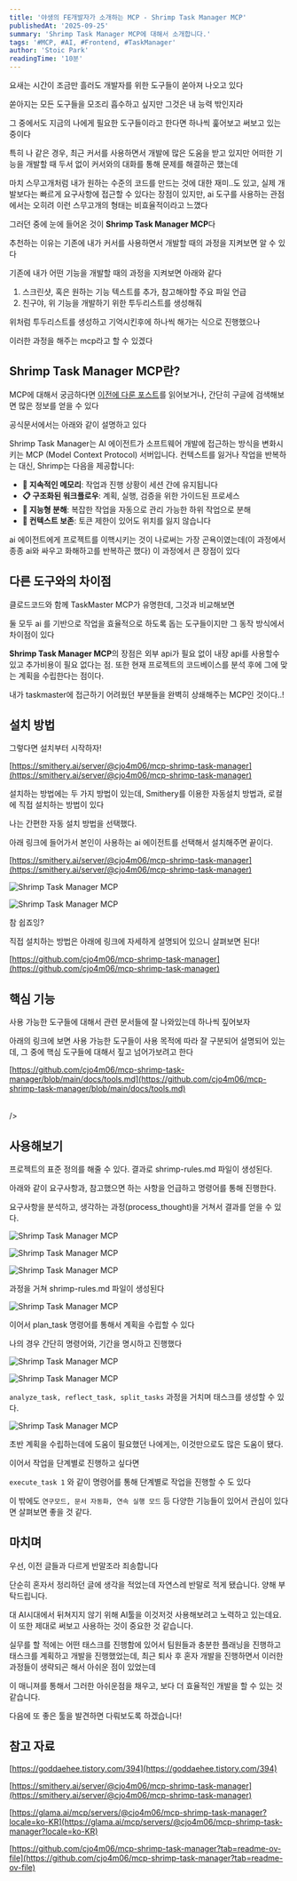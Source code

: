 ```yaml
---
title: '야생의 FE개발자가 소개하는 MCP - Shrimp Task Manager MCP'
publishedAt: '2025-09-25'
summary: 'Shrimp Task Manager MCP에 대해서 소개합니다.'
tags: '#MCP, #AI, #Frontend, #TaskManager'
author: 'Stoic Park'
readingTime: '10분'
---
```


요새는 시간이 조금만 흘러도 개발자를 위한 도구들이 쏟아져 나오고 있다

쏟아지는 모든 도구들을 모조리 흡수하고 싶지만 그것은 내 능력 밖인지라

그 중에서도 지금의 나에게 필요한 도구들이라고 한다면 하나씩 훑어보고 써보고 있는 중이다

특히 나 같은 경우, 최근 커서를 사용하면서 개발에 많은 도움을 받고 있지만 어떠한 기능을 개발할 때 두서 없이 커서와의 대화를 통해 문제를 해결하곤 했는데

마치 스무고개처럼 내가 원하는 수준의 코드를 만드는 것에 대한 재미..도 있고, 실제 개발보다는 빠르게 요구사항에 접근할 수 있다는 장점이 있지만, ai 도구를 사용하는 관점에서는 오히려 이런 스무고개의 형태는 비효율적이라고 느꼈다

그러던 중에 눈에 들어온 것이 **Shrimp Task Manager MCP**다

추천하는 이유는 기존에 내가 커서를 사용하면서 개발할 때의 과정을 지켜보면 알 수 있다

기존에 내가 어떤 기능을 개발할 때의 과정을 지켜보면 아래와 같다

1. 스크린샷, 혹은 원하는 기능 텍스트를 추가, 참고해야할 주요 파일 언급
2. 친구야, 위 기능을 개발하기 위한 투두리스트를 생성해줘

위처럼 투두리스트를 생성하고 기억시킨후에 하나씩 해가는 식으로 진행했으나

이러한 과정을 해주는 mcp라고 할 수 있겠다

## Shrimp Task Manager MCP란?

MCP에 대해서 궁금하다면 [이전에 다룬 포스트](/post/mcpforfrontend)를 읽어보거나, 간단히 구글에 검색해보면 많은 정보를 얻을 수 있다

공식문서에서는 아래와 같이 설명하고 있다

<Note>

Shrimp Task Manager는 AI 에이전트가 소프트웨어 개발에 접근하는 방식을 변화시키는 MCP (Model Context Protocol) 서버입니다. 컨텍스트를 잃거나 작업을 반복하는 대신, Shrimp는 다음을 제공합니다:

- **🧠 지속적인 메모리**: 작업과 진행 상황이 세션 간에 유지됩니다
- **📋 구조화된 워크플로우**: 계획, 실행, 검증을 위한 가이드된 프로세스
- **🔄 지능형 분해**: 복잡한 작업을 자동으로 관리 가능한 하위 작업으로 분해
- **🎯 컨텍스트 보존**: 토큰 제한이 있어도 위치를 잃지 않습니다

</Note>

ai 에이전트에게 프로젝트를 이핵시키는 것이 나로써는 가장 곤욕이였는데(이 과정에서 종종 ai와 싸우고 화해하고를 반복하곤 했다) 이 과정에서 큰 장점이 있다

## 다른 도구와의 차이점

클로드코드와 함께 TaskMaster MCP가 유명한데, 그것과 비교해보면

둘 모두 ai 를 기반으로 작업을 효율적으로 하도록 돕는 도구들이지만 그 동작 방식에서 차이점이 있다

<div className="flex justify-center">
 <Table
  data={{
   headers: ['비교 항목', 'Shrimp Task Manager', 'Task Master MCP'],
   rows: [
    [
     'API 의존성',
     '내장 AI 활용 (추가 API 불필요)',
     '외부 API 필요 (Claude API 등)',
    ],
    [
     '작업 계획 방식',
     '코드베이스 분석 후 맞춤형 계획',
     'PRD 기반 일괄 태스크 생성',
    ],
    ['설정 복잡도', '간단 (MCP 설정만)', '복잡 (API 키 등 추가 설정)'],
   ],
  }}
  className="w-3/4 border-collapse border border-gray-300 text-left text-sm"
 />
</div>

**Shrimp Task Manager MCP**의 장점은 외부 api가 필요 없이 내장 api를 사용할수 있고 추가비용이 필요 없다는 점. 또한 현재 프로젝트의 코드베이스를 분석 후에 그에 맞는 계획을 수립한다는 점이다.

내가 taskmaster에 접근하기 어려웠던 부분들을 완벽히 상쇄해주는 MCP인 것이다..!

## 설치 방법

그렇다면 설치부터 시작하자!

[https://smithery.ai/server/@cjo4m06/mcp-shrimp-task-manager](https://smithery.ai/server/@cjo4m06/mcp-shrimp-task-manager)

설치하는 방법에는 두 가지 방법이 있는데, Smithery를 이용한 자동설치 방법과, 로컬에 직접 설치하는 방법이 있다

나는 간편한 자동 설치 방법을 선택했다.

아래 링크에 들어가서 본인이 사용하는 ai 에이전트를 선택해서 설치해주면 끝이다.

[https://smithery.ai/server/@cjo4m06/mcp-shrimp-task-manager](https://smithery.ai/server/@cjo4m06/mcp-shrimp-task-manager)

<div className="flex flex-col items-center justify-center">
<div className="flex flex-row items-center justify-center p-4 gap-4">
<Image
 src="/images/2025-09-25-18-03-27.png"
 alt="Shrimp Task Manager MCP"
 width={300}
 height={200}
/>

<Image
 src="/images/2025-09-25-18-03-43.png"
 alt="Shrimp Task Manager MCP"
 width={300}
 height={200}
/>
</div>

<span className="text-center">참 쉽죠잉?</span>
</div>

직접 설치하는 방법은 아래에 링크에 자세하게 설명되어 있으니 살펴보면 된다!

[https://github.com/cjo4m06/mcp-shrimp-task-manager](https://github.com/cjo4m06/mcp-shrimp-task-manager)

## 핵심 기능

사용 가능한 도구들에 대해서 관련 문서들에 잘 나와있는데 하나씩 짚어보자

아래의 링크에 보면 사용 가능한 도구들이 사용 목적에 따라 잘 구분되어 설명되어 있는데, 그 중에 핵심 도구들에 대해서 짚고 넘어가보려고 한다

[https://github.com/cjo4m06/mcp-shrimp-task-manager/blob/main/docs/tools.md](https://github.com/cjo4m06/mcp-shrimp-task-manager/blob/main/docs/tools.md)

<Table 
    data={{
        headers: ['카테고리', '도구 이름', '설명', '사용 예시'],
        rows: [
            ['Planning Tools', 'plan_task', '전략적 작업 계획 수립', "plan task: implement authentication"],
            ['', 'analyze_task', '요구사항 분석', "analyize task complexity"],
            ['', 'split_tasks', '작업 세분화', "split task 1 into substasks"],
            ['Execution Tools', 'execute_task', '작업 실행', "execute task 1"],
            ['', 'update_task', '작업 수정', "update task 1 with new requirements" ],
            ['', 'complete_task', '작업 완료 표시', "complete task 1"],
            ['Verification Tools', 'verify_task', '결과 검증', "verify task 2"],
            ['', 'reflect_task', '품질 검토', "replect on task 2"],
            ['', 'query_task', '상태 확인', "query task with pending status"],
            ['Memory Tools', 'get_task_detail', '작업 이력 조회', "get task detail"],
            ['', 'clear_all_tasks', '백업과 함께 초기화', "clear all tasks with backup"],
            ['Research Tools', 'research_mode', '기술 탐구', "research GraphQL vs REST"],
            ['', 'init_project_rules', '프로젝트 표준 정의', "init project rules"],
        ],
    }}

/>

## 사용해보기

프로젝트의 표준 정의를 해줄 수 있다. 결과로 shrimp-rules.md 파일이 생성된다.

아래와 같이 요구사항과, 참고했으면 하는 사항을 언급하고 명령어를 통해 진행한다.

요구사항을 분석하고, 생각하는 과정(process_thought)을 거쳐서 결과를 얻을 수 있다.

<div className="flex flex-col items-center justify-center gap-4">
<Image
 src="/images/2025-09-30-00-00-21.png"
 alt="Shrimp Task Manager MCP"
 width={600}
 height={200}
/>

<Image
 src="/images/2025-09-30-00-23-26.png"
 alt="Shrimp Task Manager MCP"
 width={600}
 height={200}
/>

<Image
 src="/images/2025-09-30-00-25-39.png"
 alt="Shrimp Task Manager MCP"
 width={600}
 height={200}
/>

</div>

과정을 거쳐 shrimp-rules.md 파일이 생성된다

<div className="flex flex-col items-center justify-center">
 <Image
  src="/images/2025-09-30-00-31-16.png"
  alt="Shrimp Task Manager MCP"
  width={600}
  height={200}
 />
</div>

이어서 plan_task 명령어를 통해서 계획을 수립할 수 있다

나의 경우 간단히 명령어와, 기간을 명시하고 진행했다

<div className="flex flex-col items-center justify-center gap-4">
<Image
 src="/images/2025-09-30-19-51-34.png"
 alt="Shrimp Task Manager MCP"
 width={600}
 height={200}
/>

<Image
 src="/images/2025-09-30-19-53-17.png"
 alt="Shrimp Task Manager MCP"
 width={600}
 height={200}
/>  
</div>

`analyze_task, reflect_task, split_tasks` 과정을 거치며 태스크를 생성할 수 있다.

<div className="flex flex-col items-center justify-center">
 <Image
  src="/images/2025-09-30-19-56-17.png"
  alt="Shrimp Task Manager MCP"
  width={600}
  height={200}
 />
</div>

초반 계획을 수립하는데에 도움이 필요했던 나에게는, 이것만으로도 많은 도움이 됐다.

이어서 작업을 단계별로 진행하고 싶다면

`execute_task 1` 와 같이 명령어를 통해 단계별로 작업을 진행할 수 도 있다

이 밖에도 `연구모드, 문서 자동화, 연속 실행 모드` 등 다양한 기능들이 있어서 관심이 있다면 살펴보면 좋을 것 같다.

## 마치며

우선, 이전 글들과 다르게 반말조라 죄송합니다

단순히 혼자서 정리하던 글에 생각을 적었는데 자연스레 반말로 적게 됐습니다. 양해 부탁드립니다.

대 AI시대에서 뒤쳐지지 않기 위해 AI툴을 이것저것 사용해보려고 노력하고 있는데요. 이 또한 제대로 써보고 사용하는 것이 중요한 것 같습니다.

실무를 할 적에는 어떤 태스크를 진행함에 있어서 팀원들과 충분한 플래닝을 진행하고 태스크를 계획하고 개발을 진행했었는데, 최근 퇴사 후 혼자 개발을 진행하면서 이러한 과정들이 생략되곤 해서 아쉬운 점이 있었는데

이 매니져를 통해서 그러한 아쉬운점을 채우고, 보다 더 효율적인 개발을 할 수 있는 것 같습니다.

다음에 또 좋은 툴을 발견하면 다뤄보도록 하겠습니다!

## 참고 자료

[https://goddaehee.tistory.com/394](https://goddaehee.tistory.com/394)

[https://smithery.ai/server/@cjo4m06/mcp-shrimp-task-manager](https://smithery.ai/server/@cjo4m06/mcp-shrimp-task-manager)

[https://glama.ai/mcp/servers/@cjo4m06/mcp-shrimp-task-manager?locale=ko-KR](https://glama.ai/mcp/servers/@cjo4m06/mcp-shrimp-task-manager?locale=ko-KR)

[https://github.com/cjo4m06/mcp-shrimp-task-manager?tab=readme-ov-file](https://github.com/cjo4m06/mcp-shrimp-task-manager?tab=readme-ov-file)
